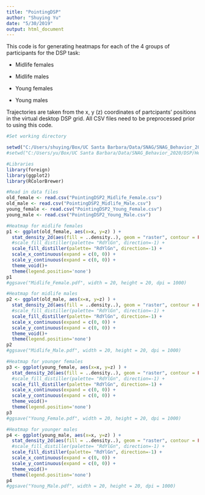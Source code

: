 ```yaml
---
title: "PointingDSP"
author: "Shuying Yu"
date: "5/30/2019"
output: html_document
---
```


This code is for generating heatmaps for each of the 4 groups of participants for the DSP task:

* Midlife females

* Midlife males

* Young females

* Young males

Trajectories are taken from the x, y (z) coordinates of partcipants' positions in the virtual desktop DSP grid. All CSV files need to be preprocessed prior to using this code.

```r
#Set working directory

setwd("C:/Users/shuying/Box/UC Santa Barbara/Data/SNAG/SNAG_Behavior_2020/DSP/Heatmaps")
#setwd("C:/Users/yu/Box/UC Santa Barbara/Data/SNAG_Behavior_2020/DSP/Heatmaps")

#Libraries
library(foreign)
library(ggplot2)
library(RColorBrewer)
```



```r
#Read in data files
old_female <- read.csv("PointingDSP2_Midlife_Female.csv")
old_male <- read.csv("PointingDSP2_Midlife_Male.csv")
young_female <- read.csv("PointingDSP2_Young_Female.csv")
young_male <- read.csv("PointingDSP2_Young_Male.csv")
```


```r
#Heatmap for midlife females
p1 <- ggplot(old_female, aes(x=x, y=z) ) +
  stat_density_2d(aes(fill = ..density..), geom = "raster", contour = FALSE) +
  #scale_fill_distiller(palette= "RdYlGn", direction=-1) +
  scale_fill_distiller(palette= "RdYlGn", direction=-1) +
  scale_x_continuous(expand = c(0, 0)) +
  scale_y_continuous(expand = c(0, 0)) +
  theme_void()+
  theme(legend.position='none') 
p1
#ggsave("Midlife_Female.pdf", width = 20, height = 20, dpi = 1000)
```


```r
#Heatmap for midlife males
p2 <- ggplot(old_male, aes(x=x, y=z) ) +
  stat_density_2d(aes(fill = ..density..), geom = "raster", contour = FALSE) +
  #scale_fill_distiller(palette= "RdYlGn", direction=-1) +
  scale_fill_distiller(palette= "RdYlGn", direction=-1) +
  scale_x_continuous(expand = c(0, 0)) +
  scale_y_continuous(expand = c(0, 0)) +
  theme_void()+
  theme(legend.position='none') 
p2
#ggsave("Midlife_Male.pdf", width = 20, height = 20, dpi = 1000)
```


```r
#Heatmap for younger females
p3 <- ggplot(young_female, aes(x=x, y=z) ) +
  stat_density_2d(aes(fill = ..density..), geom = "raster", contour = FALSE) +
  #scale_fill_distiller(palette= "RdYlGn", direction=-1) +
  scale_fill_distiller(palette= "RdYlGn", direction=-1) +
  scale_x_continuous(expand = c(0, 0)) +
  scale_y_continuous(expand = c(0, 0)) +
  theme_void()+
  theme(legend.position='none') 
p3
#ggsave("Young_Female.pdf", width = 20, height = 20, dpi = 1000)
```


```r
#Heatmap for younger males
p4 <- ggplot(young_male, aes(x=x, y=z) ) +
  stat_density_2d(aes(fill = ..density..), geom = "raster", contour = FALSE) +
  #scale_fill_distiller(palette= "RdYlGn", direction=-1) +
  scale_fill_distiller(palette= "RdYlGn", direction=-1) +
  scale_x_continuous(expand = c(0, 0)) +
  scale_y_continuous(expand = c(0, 0)) +
  theme_void()+
  theme(legend.position='none') 
p4
#ggsave("Young_Male.pdf", width = 20, height = 20, dpi = 1000)
```





